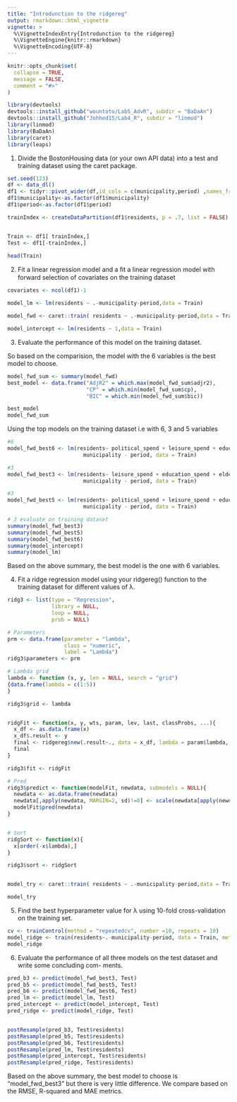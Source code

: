 ```yaml
---
title: "Introdunction to the ridgereg"
output: rmarkdown::html_vignette
vignette: >
  %\VignetteIndexEntry{Introdunction to the ridgereg}
  %\VignetteEngine{knitr::rmarkdown}
  %\VignetteEncoding{UTF-8}
---
```


```r
knitr::opts_chunk$set(
  collapse = TRUE,
  message = FALSE,
  comment = "#>"
)
```

```r
library(devtools)
devtools::install_github("wountoto/Lab5_AdvR", subdir = "BaDaAn")
devtools::install_github("Johhed15/Lab4_R", subdir = "linmod")
library(linmod)
library(BaDaAn)
library(caret)
library(leaps)

```


1) Divide the BostonHousing data (or your own API data) into a test and training dataset using the caret package.

```r
set.seed(123)
df <- data_dl()
df1 <- tidyr::pivot_wider(df,id_cols = c(municipality,period) ,names_from = kpi,values_from=values)
df1$municipality<-as.factor(df1$municipality)
df1$period<-as.factor(df1$period)

trainIndex <- createDataPartition(df1$residents, p = .7, list = FALSE)


Train <- df1[ trainIndex,]
Test <- df1[-trainIndex,]

head(Train)
```

2) Fit a linear regression model and a ﬁt a linear regression model with forward selection of covariates on the training dataset

```r

covariates <- ncol(df1)-1

model_lm <- lm(residents ~ .-municipality-period,data = Train)

model_fwd <- caret::train( residents ~ .-municipality-period,data = Train,method = "leapForward",tuneGrid = expand.grid(nvmax = covariates))

model_intercept <- lm(residents ~ 1,data = Train)


```



3) Evaluate the performance of this model on the training dataset.

So based on the comparision, the model with the 6 variables is the best model to choose. 
```r
model_fwd_sum <- summary(model_fwd)
best_model <- data.frame("AdjR2" = which.max(model_fwd_sum$adjr2),
                         "CP" = which.min(model_fwd_sum$cp),
                         "BIC" = which.min(model_fwd_sum$bic))

best_model
model_fwd_sum

```


Using the top models on the training dataset i.e with 6, 3 and 5 variables 
```r
#6
model_fwd_best6 <- lm(residents~ political_spend + leisure_spend + education_spend + elder_disabled_spend + refugee_spend + labor_spend - 
                        municipality - period, data = Train)

#3
model_fwd_best3 <- lm(residents~ leisure_spend + education_spend + elder_disabled_spend - 
                        municipality - period, data = Train)

#3
model_fwd_best5 <- lm(residents~ political_spend + leisure_spend + education_spend + elder_disabled_spend +labor_spend - 
                        municipality - period, data = Train)

# 3 evaluate on training dataset
summary(model_fwd_best3)
summary(model_fwd_best5)
summary(model_fwd_best6)
summary(model_intercept)
summary(model_lm)

```
Based on the above summary, the best model is the one with 6 variables. 



4) Fit a ridge regression model using your ridgereg() function to the training dataset for different values of λ. 
```r
ridg3 <- list(type = "Regression",
              library = NULL,
              loop = NULL,
              prob = NULL)

# Parameters
prm <- data.frame(parameter = "lambda",
                  class = "numeric",
                  label = "Lambda")
ridg3$parameters <- prm

# Lambda grid 
lambda <- function (x, y, len = NULL, search = "grid") 
{data.frame(lambda = c(1:5))
}

ridg3$grid <- lambda


ridgFit <- function(x, y, wts, param, lev, last, classProbs, ...){
  x_df <- as.data.frame(x)
  x_df$.result <- y
  final <- ridgereg$new(.result~., data = x_df, lambda = param$lambda, ...)
  final
}

ridg3$fit <- ridgFit

# Pred
ridg3$predict <- function(modelFit, newdata, submodels = NULL){
  newdata <- as.data.frame(newdata)
  newdata[,apply(newdata, MARGIN=2, sd)!=0] <- scale(newdata[apply(newdata, MARGIN=2, sd)!=0])
  modelFit$pred(newdata)
}


# Sort
ridgSort <- function(x){
  x[order(-x$lambda),]
}

ridg3$sort <- ridgSort


model_try <- caret::train( residents ~ .-municipality-period,data = Train,method = ridg3)

model_try

```


5) Find the best hyperparameter value for λ using 10-fold cross-validation on the training set.
```r
cv <- trainControl(method = "repeatedcv", number =10, repeats = 10)
model_ridge <- train(residents~.-municipality-period, data = Train, method = ridg3, trControl = cv)
model_ridge

```

6) Evaluate the performance of all three models on the test dataset and write some concluding com- ments.
```r
pred_b3 <- predict(model_fwd_best3, Test)
pred_b5 <- predict(model_fwd_best5, Test)
pred_b6 <- predict(model_fwd_best6, Test)
pred_lm <- predict(model_lm, Test)
pred_intercept <- predict(model_intercept, Test)
pred_ridge <- predict(model_ridge, Test)


postResample(pred_b3, Test$residents)
postResample(pred_b5, Test$residents)
postResample(pred_b6, Test$residents)
postResample(pred_lm, Test$residents)
postResample(pred_intercept, Test$residents)
postResample(pred_ridge, Test$residents)
```


Based on the above summary, the best model to choose is "model_fwd_best3" but there is very little difference. We compare based on the RMSE, R-squared and MAE metrics. 

